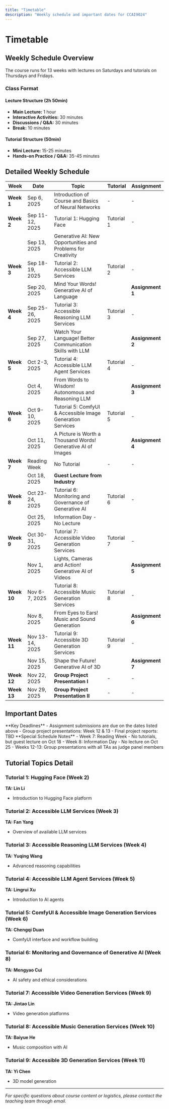 ```yaml
---
title: "Timetable"
description: "Weekly schedule and important dates for CCAI9024"
---
```


# Timetable

## Weekly Schedule Overview

The course runs for 13 weeks with lectures on Saturdays and tutorials on Thursdays and Fridays.

### Class Format

#### Lecture Structure (2h 50min)
- **Main Lecture:** 1 hour
- **Interactive Activities:** 30 minutes  
- **Discussions / Q&A:** 30 minutes
- **Break:** 10 minutes

#### Tutorial Structure (50min)
- **Mini Lecture:** 15-25 minutes
- **Hands-on Practice / Q&A:** 35-45 minutes

## Detailed Weekly Schedule

| Week | Date | Topic | Tutorial | Assignment |
|------|------|-------|----------|------------|
| **Week 1** | Sep 6, 2025 | Introduction of Course and Basics of Neural Networks | - | - |
| **Week 2** | Sep 11-12, 2025 | Tutorial 1: Hugging Face | Tutorial 1 | - |
| | Sep 13, 2025 | Generative AI: New Opportunities and Problems for Creativity | | |
| **Week 3** | Sep 18-19, 2025 | Tutorial 2: Accessible LLM Services | Tutorial 2 | - |
| | Sep 20, 2025 | Mind Your Words! Generative AI of Language | | **Assignment 1** |
| **Week 4** | Sep 25-26, 2025 | Tutorial 3: Accessible Reasoning LLM Services | Tutorial 3 | - |
| | Sep 27, 2025 | Watch Your Language! Better Communication Skills with LLM | | **Assignment 2** |
| **Week 5** | Oct 2-3, 2025 | Tutorial 4: Accessible LLM Agent Services | Tutorial 4 | - |
| | Oct 4, 2025 | From Words to Wisdom! Autonomous and Reasoning LLM | | **Assignment 3** |
| **Week 6** | Oct 9-10, 2025 | Tutorial 5: ComfyUI & Accessible Image Generation Services | Tutorial 5 | - |
| | Oct 11, 2025 | A Picture is Worth a Thousand Words! Generative AI of Images | | **Assignment 4** |
| **Week 7** | Reading Week | No Tutorial | - | - |
| | Oct 18, 2025 | **Guest Lecture from Industry** | | |
| **Week 8** | Oct 23-24, 2025 | Tutorial 6: Monitoring and Governance of Generative AI | Tutorial 6 | - |
| | Oct 25, 2025 | Information Day - No Lecture | | |
| **Week 9** | Oct 30-31, 2025 | Tutorial 7: Accessible Video Generation Services | Tutorial 7 | - |
| | Nov 1, 2025 | Lights, Cameras and Action! Generative AI of Videos | | **Assignment 5** |
| **Week 10** | Nov 6-7, 2025 | Tutorial 8: Accessible Music Generation Services | Tutorial 8 | - |
| | Nov 8, 2025 | From Eyes to Ears! Music and Sound Generation | | **Assignment 6** |
| **Week 11** | Nov 13-14, 2025 | Tutorial 9: Accessible 3D Generation Services | Tutorial 9 | - |
| | Nov 15, 2025 | Shape the Future! Generative AI of 3D | | **Assignment 7** |
| **Week 12** | Nov 22, 2025 | **Group Project Presentation I** | - | - |
| **Week 13** | Nov 29, 2025 | **Group Project Presentation II** | - | - |

## Important Dates


<Callout type="info">
    **Key Deadlines**
    - Assignment submissions are due on the dates listed above
    - Group project presentations: Week 12 & 13
    - Final project reports: TBD
</Callout>

<Callout type="warning">
    **Special Schedule Notes**
    - Week 7: Reading Week - No tutorials, but guest lecture on Oct 18
    - Week 8: Information Day - No lecture on Oct 25
    - Weeks 12-13: Group presentations with all TAs as judge panel members
</Callout>

## Tutorial Topics Detail

### Tutorial 1: Hugging Face (Week 2)
**TA: Lin Li**
- Introduction to Hugging Face platform

### Tutorial 2: Accessible LLM Services (Week 3)
**TA: Fan Yang**
- Overview of available LLM services

### Tutorial 3: Accessible Reasoning LLM Services (Week 4)
**TA: Yuqing Wang**
- Advanced reasoning capabilities

### Tutorial 4: Accessible LLM Agent Services (Week 5)
**TA: Lingrui Xu**
- Introduction to AI agents

### Tutorial 5: ComfyUI & Accessible Image Generation Services (Week 6)
**TA: Chengqi Duan**
- ComfyUI interface and workflow building

### Tutorial 6: Monitoring and Governance of Generative AI (Week 8)
**TA: Mengyao Cui**
- AI safety and ethical considerations

### Tutorial 7: Accessible Video Generation Services (Week 9)
**TA: Jintao Lin**
- Video generation platforms

### Tutorial 8: Accessible Music Generation Services (Week 10)
**TA: Baiyue He**
- Music composition with AI

### Tutorial 9: Accessible 3D Generation Services (Week 11)
**TA: Yi Chen**
- 3D model generation

---

*For specific questions about course content or logistics, please contact the teaching team through email.*